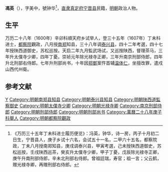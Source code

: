 '''馮英'''（{{bd|？||？|catIdx=}}），字美中，號钟华<ref>《万历三十五年丁未科进士履历便览》：冯英，钟华，诗一房，丙子十月初二日生，宁晋县人，庚子乡试十六名，会试五十一名，二甲六十五名，都察院政，丁未八月授南郑知县，庚戌调泰兴县，甲寅考選，己未授陕西道御史，苏松巡按，壬戌陕西巡茶，癸亥升太僕寺少卿，甲子丁憂，戊辰除光禄寺正卿，庚午升南刑部侍郎，辛未北刑部右侍郎。曾祖廷瑞，寿官；祖一言；父云鹤，赠光禄寺卿，再赠刑部右侍郎。</ref>，[[直隶|直隶]][[真定府|真定府]][[宁晋县|宁晋县]]民籍，[[明朝|明朝]]政治人物。

== 生平 ==
万历二十八年（1600年）辛卯科順天府乡试举人，登三十五年（1607年）丁未科进士，[[都察院|都察院]]觀政，八月授[[南郑|南郑]]知县，三十八年调[[泰兴县|泰兴县]]，四十二年考選，四十七年授陕西道御史，苏松巡按。天启二年九月監武场试，又巡按陕西，督理茶马，三年升太僕寺少卿，四年丁憂。崇祯元年除光禄寺正卿，三年升南京刑部侍郎，四年升北刑部右侍郎。七年升刑部尚书，十年因[[郑鄤|郑鄤]]案忤首辅[[温体仁|温体仁]]，坐擅改罪，遣戍山西代州衛。

== 参考文献 ==
{{reflist}}

{{萬曆三十五年丁未科殿試金榜}}

{{Authority control}}
{{DEFAULTSORT:}}
[[Category:馮姓|Y]]
[[Category:明朝南郑县知县|Category:明朝南郑县知县]]
[[Category:明朝泰兴县知县|Category:明朝泰兴县知县]]
[[Category:明朝陕西道監察御史|Category:明朝陕西道監察御史]]
[[Category:明朝太僕寺少卿|Category:明朝太僕寺少卿]]
[[Category:明朝光禄寺卿|Category:明朝光禄寺卿]]
[[Category:南京刑部侍郎|Category:南京刑部侍郎]]
[[Category:明朝刑部侍郎|Category:明朝刑部侍郎]]
[[Category:明朝刑部尚书|Category:明朝刑部尚书]]
[[Category:萬曆二十八年庚子科舉人|Category:萬曆二十八年庚子科舉人]]
[[Category:明朝都察院觀政|Category:明朝都察院觀政]]